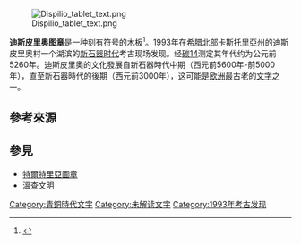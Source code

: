 
[[Image:Dispilio_tablet_text.png|thumb]]

'''迪斯皮里奥图章'''是一种刻有符号的木板<ref>{{Cite web |url=http://pegasos.fhw.gr/chronos/01/en/gallery/nl/dispilio/disp5.html |title=迪斯皮里奧：線性文字符號;希臘文化部(英) |accessdate=2011-11-22 |archive-date=2012-01-11 |archive-url=https://web.archive.org/web/20120111152818/http://pegasos.fhw.gr/chronos/01/en/gallery/nl/dispilio/disp5.html |dead-url=yes }}</ref>。1993年在[[希腊|希腊]]北部[[卡斯托里亞州|卡斯托里亞州]]的迪斯皮里奥村一个湖滨的[[新石器时代|新石器时代]]考古现场发现。经[[碳14|碳14]]测定其年代约为公元前5260年。迪斯皮里奧的文化發展自新石器時代中期（西元前5600年-前5000年），直至新石器時代的後期（西元前3000年），这可能是[[欧洲|欧洲]]最古老的[[文字|文字]]之一。

== 參考來源 ==
{{reflist}}

== 參見 ==
* [[特爾特里亞圖章|特爾特里亞圖章]]
* [[溫查文明|溫查文明]]

[[Category:青銅時代文字|Category:青銅時代文字]]
[[Category:未解读文字|Category:未解读文字]]
[[Category:1993年考古发现|Category:1993年考古发现]]